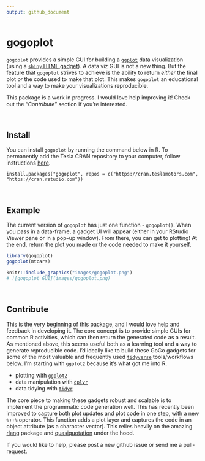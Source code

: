 ```yaml
---
output: github_document
---
```


# gogoplot

`gogoplot` provides a simple GUI for building a [`ggplot`](http://ggplot2.tidyverse.org) data visualization (using a [`shiny` HTML gadget](https://shiny.rstudio.com/articles/gadgets.html)). A data viz GUI is not a new thing. But the feature that `gogoplot` strives to achieve is the ability to return *either* the final plot *or* the code used to make that plot. This makes `gogoplot` an educational tool and a way to make your visualizations reproducible. 

This package is a work in progress. I would love help improving it! Check out the "*Contribute*" section if you're interested.

<br>

## Install
You can install `gogoplot` by running the command below in R. To permanently add the Tesla CRAN repository to your computer, follow instructions [here](https://cran.teslamotors.com/).

```
install.packages("gogoplot", repos = c("https://cran.teslamotors.com", "https://cran.rstudio.com"))
```

<br>

## Example

The current version of `gogoplot` has just one function - `gogoplot()`. When you pass in a data-frame, a gadget UI will appear (either in your RStudio Viewer pane or in a pop-up window). From there, you can get to plotting! At the end, return the plot you made or the code needed to make it yourself.

```r
library(gogoplot)
gogoplot(mtcars)
```

```r
knitr::include_graphics("images/gogoplot.png")
# ![gogoplot GUI](images/gogoplot.png)
```

<br>

## Contribute
This is the very beginning of this package, and I would love help and feedback in developing it. The core concept is to provide simple GUIs for common R activities, which can then return the generated code as a result. As mentioned above, this seems useful both as a learning tool and a way to generate reproducible code. I'd ideally like to build these GoGo gadgets for some of the most valuable and frequently used [`tidyverse`](https://www.tidyverse.org) tools/workflows below. I'm starting with `ggplot2` because it's what got me into R. 

* plotting with [`ggplot2`](http://ggplot2.tidyverse.org)
* data manipulation with [`dplyr`](http://dplyr.tidyverse.org)
* data tidying with [`tidyr`](http://tidyr.tidyverse.org)

The core piece to making these gadgets robust and scalable is to implement the programmatic code generation well. This has recently been improved to capture both plot updates and plot code in one step, with a new `%++%` operator. This function adds a plot layer and captures the code in an object attribute (as a character vector). This relies heavily on the amazing [rlang](http://rlang.tidyverse.org) package and [quasiquotation](http://dplyr.tidyverse.org/articles/programming.html#quasiquotation) under the hood.

If you would like to help, please post a new github issue or send me a pull-request.
